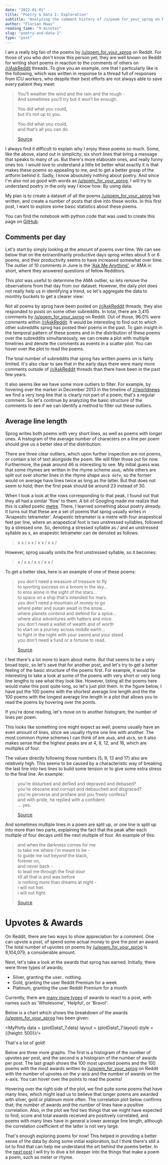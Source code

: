 ```yaml
---
date: "2022-01-01"
title: "Poetry & Data I: Exploration"
subtitle: "Analyzing the comment history of /u/poem_for_your_sprog on Reddit"
author: "Florian Maas"
reading_time: "9 minutes"
slug: "poetry-and-data-1"
type: "post"
---
```


I am a really big fan of the poems by [/u/poem_for_your_sprog](https://www.reddit.com/user/Poem_for_your_sprog/) on
Reddit. For those of you who don't know this person yet; they are well known on Reddit for writing short poems in reaction to the comments of others on [/r/AskReddit](https://www.reddit.com/r/AskReddit/) threads. To give you an example, one that I
particularly like is the following, which was written in response to a thread full of responses from ICU workers, who
despite their best efforts are not always able to save every patient they meet:

> You’ll weather the wind and the rain and the rough -  
> And sometimes you’ll try but it won’t be enough.
> 
> You did what you could,  
> but it’s not up to you.
> 
> You did what you could,  
> and that’s all you can do.
>
> [Source](https://www.reddit.com/r/AskReddit/comments/bj4hfq/medical_workers_of_reddit_what_were_the_most/em5vsum/)


I always find it difficult to explain why I enjoy these poems so much. Some, like the above, stand out in simplicity; six
short lines that bring a message that speaks to many of us. But there's more elaborate ones, and really funny ones too.
I would love to understand a little bit better what exactly it is that makes these poems so appealing to me, and to get
a better grasp of the artform behind it. Sadly, I know absolutely nothing about poetry. And since I'm also not as good
with words as [/u/poem_for_your_sprog](https://www.reddit.com/user/Poem_for_your_sprog/), I will try to understand
poetry in the only way I know how: By using data.

My plan is to create a dataset of all the poems
[/u/poem_for_your_sprog](https://www.reddit.com/user/Poem_for_your_sprog/) has written, and create a number of posts
that dive into these works. In this first post, I want to explore some basic statistics about these poems.

You can find the notebook with python code that was used to create this page on 
[GitHub](https://github.com/fpgmaas/poems/blob/master/notebooks/1.0-summary-statistics-upvotes-and-awards.ipynb).



## Comments per day

Let's start by simply looking at the amount of poems over time. We can see below that on the extraordinarily productive
days sprog writes about 5 or 6 poems, and their productivity seems to have increased somewhat over time. The
outlier of 10 comments in June is the ['Ask Me
Anything'](https://www.reddit.com/r/books/comments/3aungz/hi_im_sam_garland_aka_upoem_for_your_sprog_ive/), or AMA in
short, where they answered questions of fellow Redditors.

<MyPlotly data = {plotData1_1.data} layout = {plotData1_1.layout} />

This plot was useful to determine the AMA outlier, so lets remove the observations from that day from our dataset.
However, the daily plot does not really help us in identifying a trend, so let's aggregate the data to monthly buckets
to get a clearer view:

<MyPlotly data = {plotData1_2.data} layout = {plotData1_2.layout} />

Not all poems by sprog have been posted on [/r/AskReddit](https://reddit.com/r/askreddit) threads, they also responded
to posts on some other subreddits. In total, there are 3,415 comments by
[/u/poem_for_your_sprog](https://www.reddit.com/user/Poem_for_your_sprog/) on Reddit. Out of those, 96.0% were comments
within [/r/AskReddit](https://reddit.com/r/askreddit). It would be interesting to find out to which other subreddits
sprog has posted their poems in the past. To gain insight in the temporal pattern of these poems and in the
distribution of these poems over the subreddits simultaneously, we can create a plot with multiple timelines and denote
the comments as events in a scatter plot. You can hover over the plot to read the poems.

<MyPlotly data = {plotData1_3.data} layout = {plotData1_3.layout} />

The total number of subreddits that sprog has written poems on is fairly limited. It's also clear to see that in the
early days there were many more comments outside of [/r/AskReddit](https://www.reddit.com/r/AskReddit/) threads than
there have been in the past few years. 

It also seems like we have some more outliers to filter. For example, by hovering over the marker in December 2013 in the
timeline of [/r/worldnews](https://www.reddit.com/r/worldnews/) we find a very long line that is clearly not part of a
poem; that's a regular comment. So let's continue by analyzing the basic structure of the comments to see if we can
identify a method to filter out these outliers.

## Average line length

Sprog writes both poems with very short lines, as well as poems with longer ones. A histogram of the average number of
characters on a line per poem should give us a better idea of the distribution:

<MyPlotly data = {plotData1_4.data} layout = {plotData1_4.layout} />

There are three clear outliers, which upon further inspection are not poems, or contain a lot of text alongside the
poem. We will filter those out for now. Furthermore, the peak around 46 is interesting to see. My initial guess was that
some rhymes are written in the rhyme scheme `abab`, while others are split out over shorter lines in the rhyme shape
`abcb defe`, so the former would on average have lines twice as long as the latter. But that does not seem to hold; then
the first peak should be around 23 instead of 30.

When I took a look at the rows corresponding to that peak, I found out that they all had a similar 'flow' to them. A bit
of Googling made me realize that this is called poetic [metre](https://en.wikipedia.org/wiki/Metre_(poetry)). There, I
learned something about poetry already. It turns out that these are a set of poems that sprog usually writes in
'Anapestic tetrameter'. Anapestic tetrameter is a metre with four anapestical feet per line, where an anapestical foot is two
unstressed syllables, followed by a stressed one. So, denoting a stressed syllable as / and an unstressed syllable as x,
an anapestic tetrameter can de denoted as follows:

> x x / x x / x x / x x /

However, sprog usually omits the first unstressed syllable, so it becomes:

>   x / x x / x x / x x /

To get a better idea, here is an example of one of these poems:


> you don't need a measure of treasure to fly  
> to sporting success on a broom in the sky...  
> to eros alone in the sight of the stars...  
> to space on a ship that's intended for mars.  
> you don't need a mountain of money to go  
> where peter and susan await in the snow...  
> where planets contend and defend for a spice...  
> where alice adventures with hatters and mice.  
> you don't need a wallet of wealth and of worth  
> to start on a journey across middle earth...  
> to fight in the night with your sword and your steed.  
> you don't need a fund or a fortune to read.  
> 
> [Source](https://www.reddit.com/r/AskReddit/comments/5tek1p/what_is_a_great_poor_person_hobby/ddm5vcl/)


I feel there's a lot more to learn about metre. But that seems to be a very broad topic, so let's save that for another
post, and let's try to get a better feeling of the basic structure of the poems first. For example, it would be
interesting to take a look at some of the poems with very short or very long line lengths to see what they look like.
However, listing all the poems here would make this post quite long, so let's just plot them. In the figure below, I
have put the 100 poems with the shortest average line length and the the 100 poems with the longest average line length
in a plot that allows you to read the poems by hovering over the points. 

<MyPlotly data = {plotData1_5.data} layout = {plotData1_5.layout} />

If you're done reading, let's move on to another histogram; the number of lines per poem.

<MyPlotly data = {plotData1_6.data} layout = {plotData1_6.layout} />

This looks like something one might expect as well; poems usually have an even amount of lines, since we usually rhyme
one line with another. The most common rhyme schemes I can think of are `abab`, and `abcb`, so it also makes sense that
the highest peaks are at 4, 8, 12, and 16, which are multiples of four.

The values directly following those numbers (5, 9, 13 and 17) also are relatively high. This seems to be caused by a
characteristic way of breaking the last line into two lines to build some tension or to give some extra stress to the
final line. An example:


> you're disturbed and defiled and depraved and debased?  
> you're obscene and corrupt and debauched and disgraced?  
> you're perverse and profane and you freely confess?  
> and with pride, he replied with a confident  
> ... yes.
> 
> [Source](https://www.reddit.com/r/AskReddit/comments/c4xbbn/people_who_have_found_their_friends_secret_reddit/erzjnhf/)

And sometimes multiple lines in a poem are split up, or one line is split up into more than two parts, explaining the
fact that the peak after each multiple of four decays until the next multiple of four. An example of this:

> and when the darkness comes for me  
> to take me where i'm meant to be -  
> to guide me out beyond the black,  
> forever on,  
> and never back -  
> to lead me through the final door  
> till all that is and was before  
> is nothing more than dreams at night -  
> i will not fret.  
> i will not fight.  
> 
> [Source](/r/AskReddit/comments/99q9n5/redditors_who_have_been_clinically_dead_what_did/e4q0a2w/)

# Upvotes & Awards

On Reddit, there are two ways to show appreciation for a comment. One can upvote a post, of spend some actual money to
give the post an award. The total number of upvotes on poems by [/u/poem_for_your_sprog](https://www.reddit.com/user/Poem_for_your_sprog/) is 9,104,079, a considerable
amount.

Next, let's take a look at the awards that sprog has earned. Initially, there were three types of awards;
- Silver, granting the user.. nothing.
- Gold, granting the user Reddit Premium for a week
- Platinum, granting the user Reddit Premium for a month

Currently, there are [many more types](https://reddit.fandom.com/wiki/Awards) of awards to react to a post, with names
such as 'Wholesome', 'Helpful', or 'Bravo!'.

Below is a chart which shows the breakdown of the awards [/u/poem_for_your_sprog](https://www.reddit.com/user/Poem_for_your_sprog/) has been given:

<MyPlotly data = {plotData1_7.data} layout = {plotData1_7.layout} style = {{height: 500}}/>

That's a lot of gold!

Below are three more graphs. The first is a histogram of the number of upvotes per post, and the second is a histogram
of the number of awards per post. The last graph shows the 100 most upvoted poems and the 100 poems with the most awards
written by [/u/poem_for_your_sprog](https://www.reddit.com/user/Poem_for_your_sprog/) on Reddit with the number of upvotes on the y-axis and the number of awards on the
x-axis. You can hover over the points to read the poems!

<MyPlotly data = {plotData1_8.data} layout = {plotData1_8.layout} />

<MyPlotly data = {plotData1_9.data} layout = {plotData1_9.layout} />

<MyPlotly data = {plotData1_10.data} layout = {plotData1_10.layout} />

Hovering over the right side of the plot, we find quite some poems that have many lines, which might lead us to believe
that longer poems are awarded with silver, gold or platinum more often. The correlation plot below confirms that; the
number of awards and the number of lines have a positive correlation. Also, in the plot we find two things that we might
have expected to find; score and total awards received are positively correlated, and poems with many lines have in
general a lower average line length, although the correlation coefficient of the latter is not very large.

<MyPlotly data = {plotData1_11.data} layout = {plotData1_11.layout} />

That's enough exploring poems for now! This helped in providing a better sense of the data by doing some initial
exploration, but I think there's still a lot to find that can help me understand the art behind the poems better. In the
[next post](/blog/poetry-and-data-2) I will try to dive a bit deeper into the things that make a poem a poem, such as
meter or rhyme.